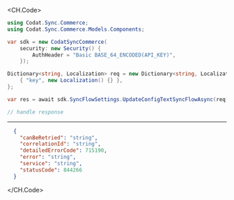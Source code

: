 
<CH.Code>
```csharp UpdateConfigTextSyncFlow.cs
using Codat.Sync.Commerce;
using Codat.Sync.Commerce.Models.Components;

var sdk = new CodatSyncCommerce(
    security: new Security() {
        AuthHeader = "Basic BASE_64_ENCODED(API_KEY)",
    });

Dictionary<string, Localization> req = new Dictionary<string, Localization>() {
    { "key", new Localization() {} },
};

var res = await sdk.SyncFlowSettings.UpdateConfigTextSyncFlowAsync(req);

// handle response
```
---

```json Example Response
  {
    "canBeRetried": "string",
    "correlationId": "string",
    "detailedErrorCode": 715190,
    "error": "string",
    "service": "string",
    "statusCode": 844266
  }
```
</CH.Code>
